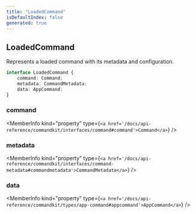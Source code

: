```yaml
---
title: "LoadedCommand"
isDefaultIndex: false
generated: true
---
```



<!-- This file was generated from the CommandKit source. Do not modify. Instead, re-run the "docgen" script -->


## LoadedCommand

<GenerationInfo sourceFile="packages/commandkit/src/app/handlers/AppCommandHandler.ts" sourceLine="88" packageName="commandkit" />

Represents a loaded command with its metadata and configuration.

```ts title="Signature"
interface LoadedCommand {
    command: Command;
    metadata: CommandMetadata;
    data: AppCommand;
}
```

<div className="members-wrapper">

### command

<MemberInfo kind="property" type={`<a href='/docs/api-reference/commandkit/interfaces/command#command'>Command</a>`}   />


### metadata

<MemberInfo kind="property" type={`<a href='/docs/api-reference/commandkit/interfaces/command-metadata#commandmetadata'>CommandMetadata</a>`}   />


### data

<MemberInfo kind="property" type={`<a href='/docs/api-reference/commandkit/types/app-command#appcommand'>AppCommand</a>`}   />




</div>
